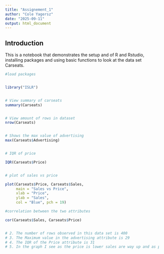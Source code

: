 ```yaml
---
title: "Assignement_1"
author: "Cole Yagersz"
date: "2025-09-11"
output: html_document
---
```


## Introduction
This is a notebook that demonstrates the setup and of R and Rstudio, installing packages and using basic functions to look at the data set Carseats. 

```r
#load packages


library("ISLR")


# View summary of carseats
summary(Carseats)


# View amount of rows in dataset
nrow(Carseats)


# Shows the max value of advertising
max(Carseats$Advertising)


# IQR of price

IQR(Carseats$Price)


# plot of sales vs price

plot(Carseats$Price, Carseats$Sales,
     main = "Sales vs Price",
     xlab = "Price",
     ylab = "Sales",
     col = "Blue", pch = 19)

#correlation between the two attributes

cor(Carseats$Sales, Carseats$Price)


# 2. The number of rows observed in this data set is 400
# 3. The Maximum value in the advertising attribute is 29
# 4. The IQR of the Price attribute is 31
# 5. In the graph I see as the price is lower sales are way up and as price gets higher the sales go down. The sign of the correlation being negative means as the prices get higher, sales will get lower or as prices get lower sales will increase.Also as seen in the graph you can see as price goes up the sales go down and as price goes down sales go up.
```


